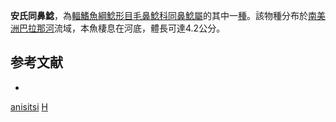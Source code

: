 {{Speciesbox
| taxon = Homodiaetus anisitsi
| status = NE
| status_system = IUCN3.1
| binomial_authority = [[Eigenmann|Eigenmann]] & [[Ward|Ward]], 1907
| synonyms = *''Homodiaetus vazferreirai''<br /><small>Devincenzi, 1939</small>
}}

'''安氏同鼻鯰'''，為[[輻鰭魚綱|輻鰭魚綱]][[鯰形目|鯰形目]][[毛鼻鯰科|毛鼻鯰科]][[同鼻鯰屬|同鼻鯰屬]]的其中一[[種|種]]。該物種分布於[[南美洲|南美洲]][[巴拉那河|巴拉那河]]流域，本魚棲息在河底，體長可達4.2公分。

== 参考文献 ==
*{{FishBase_species|genus=Homodiaetus|species=anisitsi|year=2011|month=12}}

{{鯰形目小作品}}

{{taxonbar}}
[[Category:同鼻鯰屬|anisitsi]]
[[Category:1907年描述的魚類|H]]